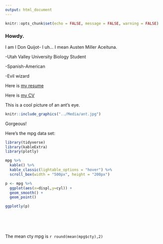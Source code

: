 ```yaml
---
output: html_document
---
```


```r
knitr::opts_chunk$set(echo = FALSE, message = FALSE, warning = FALSE)
```

### Howdy.

I am I Don Quijot- I uh... I mean Austen Miller Aceituna.

-Utah Valley University Biology Student

-Spanish-American

-Evil wizard

Here is [my resume](https://AMAceituna.github.io/Media/resume_website.pdf)

Here is [my CV](https://AMAceituna.github.io/Media/CVwebsite.pdf)

This is a cool picture of an ant's eye.

```r
knitr::include_graphics("../Media/ant.jpg")
```

Gorgeous!

Here's the mpg data set:
```r
library(tidyverse)
library(kableExtra)
library(plotly)

mpg %>%
  kable() %>%
  kable_classic(lightable_options = "hover") %>% 
  scroll_box(width = "500px", height = "200px")

p <- mpg %>% 
  ggplot(aes(x=displ,y=cyl)) +
  geom_smooth() +
  geom_point()

ggplotly(p)
  
```
<br><br><br>
The mean cty mpg is `r round(mean(mpg$cty),2)`



